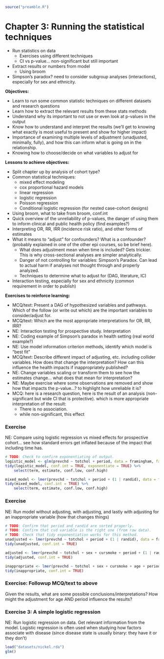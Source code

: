 ```r
source("preamble.R")
```

# Chapter 3: Running the statistical techniques

- Run statistics on data
    - Exercises using different techniques
    - CI vs p-value... non-significant but still important
- Extract results or numbers from model
    - Using broom
    
- Simpson's paradox? need to consider subgroup analyses (interactions), especially
for sex and ethnicity.

**Objectives:**

- Learn to run some common statistic techniques on different datasets and research
questions
- Learn how to extract the relevant results from these stats methods
- Understand why its important to not use or even look at p-values in the output
- Know how to understand and interpret the results (we'll get to knowing what
exactly is most useful to present and show for higher impact)
- Importance of examining multiple levels of adjustment (unadjusted, minimally,
fully), and how this can inform what is going on in the relationship.
- Knowing how to choose/decide on what variables to adjust for

**Lessons to achieve objectives:**

- Split chapter up by analysis of cohort type?
- Common statistical techniques:
    - mixed effect modeling
    - cox proportional hazard models
    - linear regression
    - logistic regression
    - Poisson regression
    - Conditional logistic regression (for nested case-cohort designs)
- Using broom, what to take from broom, conf.int
- Quick overview of the unreliability of p-values, the danger of using them to
inform clinical and public health policy (find examples?)
- Interpreting OR, RR, IRR (incidence risk ratio), and other forms of estimates
- What it means to "adjust" for confounders? What is a confounder? (probably explained 
in one of the other epi courses, so be brief here).
    - What does adjustment mean when time is included? Gets trickier. This is why
    cross-sectional analyses are simpler analytically.
    - Danger of not controlling for variables: Simpson's Paradox. Can lead to actual
    harm if analyses not thought through and properly analyzed.
    - Techniques to determine what to adjust for (DAG, literature, IC)
- Interaction testing, especially for sex and ethnicity (common requirement in order
to publish)

**Exercises to reinforce learning:**

- MCQ/text: Present a DAG of hypothesized variables and pathways. Which of the
follow (or write out which) are the important variables to consider/adjust for.
- MCQ/text: Which are the most appropriate interpretations for OR, RR, IRR?
- NE: Interaction testing for prospective study. Interpretation
- NE: Coding example of Simpson's paradox in health setting (real world example?)
- NE: Use model information criterion methods, identify which model is "best fit"
- MCQ/text: Describe different impact of adjusting, etc. including collider variables.
How does that change the interpretation? How can this influence the health impacts
if inappropriately published?
- NE: Change variables scaling or transform them to see how the estimates change...
what does that mean for interpretation?
- NE: Maybe exercise where some observations are removed and show how that impacts
the p-value...? to highlight how unreliable it is?
- MCQ: here is a research question, here is the result of an analysis
(non-significant but wide CI that is protective). which is more appropriate
interpretation of the result:
    - There is no association.
    - while non-significant, this effect 

### Exercise

NE: Compare using logistic regression vs mixed effects for prospective cohort...
see how standard errors get inflated because of the impact that including time has.

```r
# TODO: Check to confirm exponentiating of output.
logistic_model <- glm(prevchd ~ totchol + period, data = framingham, family = binomial)
tidy(logistic_model, conf.int = TRUE, exponentiate = TRUE) %>% 
    select(term, estimate, conf.low, conf.high)

mixed_model <- lmer(prevchd ~ totchol + period + (1 | randid), data = framingham)
tidy(mixed_model, conf.int = TRUE) %>% 
    select(term, estimate, conf.low, conf.high)

```


### Exercise

NE: Run model without adjusting, with adjusting, and lastly with adjusting for an
inappropriate variable (how that changes things)

```r
# TODO: Confirm that period and randid are sorted properly.
# TODO: Confirm that cvd variable is the right one (from raw data).
# TODO: Check that tidy exponentiation works for this method.
unadjusted <- lmer(prevchd ~ totchol + period + (1 | randid), data = framingham)
tidy(unadjusted, conf.int = TRUE)

adjusted <- lmer(prevchd ~ totchol + sex + cursmoke + period + (1 | randid), data = framingham)
tidy(adjusted, conf.int = TRUE)

inappropriate <- lmer(prevchd ~ totchol + sex + cursmoke + age + period + (1 | randid), data = framingham)
tidy(inappropriate, conf.int = TRUE)
```

### Exercise: Followup MCQ/text to above

Given the results, what are some possible conclusions/interpretations?
How might the adjustment for age AND period influence the results?

### Exercise 3: A simple logistic regression
NE: Run logistic regression on data. Get relevant information from the model.
Logistic regression is often used when studying how factors associate with disease
(since disease state is usually binary: they have it or they don't)


```r
load("datasets/nickel.rda")
glm()
```
